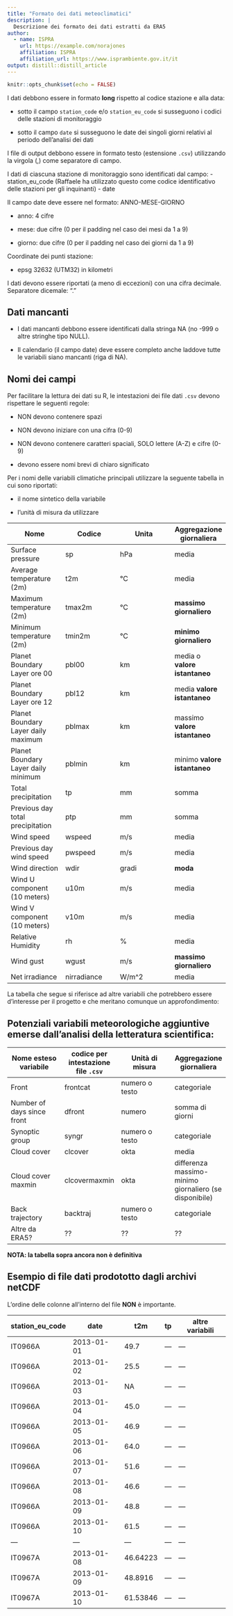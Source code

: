 ```yaml
---
title: "Formato dei dati meteoclimatici"
description: |
  Descrizione dei formato dei dati estratti da ERA5
author:
  - name: ISPRA 
    url: https://example.com/norajones
    affiliation: ISPRA
    affiliation_url: https://www.isprambiente.gov.it/it
output: distill::distill_article
---
```


```r
knitr::opts_chunk$set(echo = FALSE)
```

I dati debbono essere in formato **long** rispetto al codice stazione e alla data: 

- sotto il campo `station_code` e/o `station_eu_code` si susseguono i codici delle stazioni di monitoraggio

- sotto il campo `date` si susseguono le date dei singoli giorni relativi al periodo dell'analisi dei dati

I file di output debbono essere in formato testo (estensione `.csv`) utilizzando la virgola (,) come separatore di campo.

I dati di ciascuna stazione di monitoraggio sono identificati dal campo:
- station_eu_code (Raffaele ha utilizzato questo come codice identificativo delle stazioni per gli inquinanti)
- date

Il campo date deve essere nel formato: ANNO-MESE-GIORNO

- anno: 4 cifre

- mese: due cifre (0 per il padding nel caso dei mesi da 1 a 9)

- giorno: due cifre (0 per il padding nel caso dei giorni da 1 a 9)

Coordinate dei punti stazione:

- epsg 32632 (UTM32) in kilometri 


I dati devono essere riportati (a meno di eccezioni) con una cifra decimale. Separatore dicemale: "."

## Dati mancanti

- I dati mancanti debbono essere identificati dalla stringa NA (no -999 o altre stringhe tipo NULL).

- Il calendario (il campo date) deve essere completo anche laddove tutte le variabili siano mancanti (riga di NA).

## Nomi dei campi

Per facilitare la lettura dei dati su R, le intestazioni dei file dati `.csv` devono rispettare le seguenti regole:

- NON devono contenere spazi

- NON devono iniziare con una cifra (0-9) 

- NON devono contenere caratteri spaciali, SOLO lettere (A-Z) e cifre (0-9)

- devono essere nomi brevi di chiaro significato

Per i nomi delle variabili climatiche principali utilizzare la seguente tabella in cui sono riportati:

- il nome sintetico della variabile

- l'unità di misura da utilizzare 

| Nome | Codice | Unita | Aggregazione giornaliera |
| ---| --- | --- | --- |
| Surface pressure | sp | hPa | media |
| Average temperature (2m) | t2m | °C | media |
| Maximum temperature (2m) | tmax2m | °C | **massimo giornaliero** |
| Minimum temperature (2m) | tmin2m |  °C | **minimo giornaliero** |
| Planet Boundary Layer ore 00 | pbl00 | km | media o **valore istantaneo** |
| Planet Boundary Layer ore 12 | pbl12 | km | media **valore istantaneo** |
| Planet Boundary Layer daily maximum | pblmax | km | massimo **valore istantaneo** |
| Planet Boundary Layer daily minimum | pblmin | km | minimo **valore istantaneo** |
| Total precipitation | tp | mm | somma |
| Previous day total precipitation | ptp | mm | somma |
| Wind speed | wspeed | m/s | media |
| Previous day wind speed | pwspeed | m/s | media |
| Wind direction | wdir | gradi | **moda** |
| Wind U component (10 meters) | u10m | m/s  | media |
| Wind V component (10 meters) | v10m | m/s  | media |
| Relative Humidity | rh | % | media |
| Wind gust | wgust | m/s | **massimo giornaliero**  | media |
| Net irradiance | nirradiance | W/m^2 | media |

La tabella che segue si riferisce ad altre variabili che potrebbero essere d'interesse per il progetto e che meritano comunque un approfondimento:


## Potenziali variabili meteorologiche aggiuntive emerse dall'analisi della letteratura scientifica:

| Nome esteso variabile | codice per intestazione file `.csv` | Unità di misura | Aggregazione giornaliera |
| ---| --- | --- | --- |
| Front | frontcat | numero o testo | categoriale |
| Number of days since front | dfront | numero | somma di giorni |
| Synoptic group | syngr | numero o testo | categoriale |
| Cloud cover | clcover |  okta | media |
| Cloud cover maxmin| clcovermaxmin |  okta | differenza massimo-minimo giornaliero (se disponibile) |
| Back trajectory | backtraj | numero o testo | categoriale |
| Altre da ERA5? | ?? | ?? | ?? |

**NOTA: la tabella sopra ancora non è definitiva**

## Esempio di file dati prodototto dagli archivi netCDF

L'ordine delle colonne all'interno del file **NON** è importante.

|station_eu_code|date|t2m|tp|altre variabili|
|---|---|---|---|---|
|IT0966A|2013-01-01|49.7|---|---|
|IT0966A|2013-01-02|25.5|---|---|
|IT0966A|2013-01-03|NA|---|---|
|IT0966A|2013-01-04|45.0|---|---|
|IT0966A|2013-01-05|46.9|---|---|
|IT0966A|2013-01-06|64.0|---|---|
|IT0966A|2013-01-07|51.6|---|---|
|IT0966A|2013-01-08|46.6|---|---|
|IT0966A|2013-01-09|48.8|---|---|
|IT0966A|2013-01-10|61.5|---|---|
|---|---|---|---|---|
|IT0967A|2013-01-08|46.64223|---|---|
|IT0967A|2013-01-09|48.8916|---|---|
|IT0967A|2013-01-10|61.53846|---|---|



